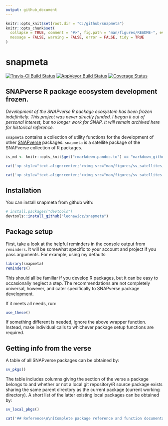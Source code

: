```yaml
---
output: github_document
---
```


<!-- README.md is generated from README.Rmd. Please edit that file -->

```r
knitr::opts_knit$set(root.dir = "C:/github/snapmeta")
knitr::opts_chunk$set(
  collapse = TRUE, comment = "#>", fig.path = "man/figures/README-", eval = TRUE,
  message = FALSE, warning = FALSE, error = FALSE, tidy = TRUE
)
```

# snapmeta

[![Travis-CI Build Status](https://travis-ci.org/leonawicz/snapmeta.svg?branch=master)](https://travis-ci.org/leonawicz/snapmeta)
[![AppVeyor Build Status](https://ci.appveyor.com/api/projects/status/github/leonawicz/snapmeta?branch=master&svg=true)](https://ci.appveyor.com/project/leonawicz/snapmeta)
[![Coverage Status](https://img.shields.io/codecov/c/github/leonawicz/snapmeta/master.svg)](https://codecov.io/github/leonawicz/snapmeta?branch=master)

## SNAPverse R package ecosystem development frozen.

*Development of the SNAPverse R package ecosystem has been frozen indefinitely. This project was never directly funded. I began it out of personal interest, but no longer work for SNAP. It will remain archived here for historical reference.*

`snapmeta` contains a collection of utility functions for the development of other [SNAPverse](https://leonawicz.github.io/snapverse/) packages.
`snapmeta` is a satellite package of the SNAPverse collection of R packages.

```r
is_md <- knitr::opts_knit$get("rmarkdown.pandoc.to") == "markdown_github-ascii_identifiers"
```

```r
cat('<p style="text-align:center;"><img src="man/figures/sv_satellites_dev.png" width=350></p><br>')
```

```r
cat('<p style="text-align:center;"><img src="man/figures/sv_satellites_dev.svg"></p>')
```

## Installation

You can install snapmeta from github with:

```r
# install.packages("devtools")
devtools::install_github("leonawicz/snapmeta")
```

## Package setup

First, take a look at the helpful reminders in the console output from `reminders`.
It will be somewhat specific to your account and project if you pass arguments.
For example, using my defaults:

```r
library(snapmeta)
reminders()
```

This should all be familiar if you develop R packages, but it can be easy to occasionally neglect a step.
The recommendations are not completely universal, however, and cater specifically to SNAPverse package development.

If it meets all needs, run:

```r
use_these()
```

If something different is needed, ignore the above wrapper function.
Instead, make individual calls to whichever package setup functions are required.

## Getting info from the verse

A table of all SNAPverse packages can be obtained by:

```r
sv_pkgs()
```

The table includes columns giving the section of the verse a package belongs to and whether or not a local git repository/R source package
exists sharing the same parent directory as the current package (current working directory).
A short list of the latter existing local packages can be obtained by:

```r
sv_local_pkgs()
```

```r
cat('## Reference\n\n[Complete package reference and function documentation](https://leonawicz.github.io/snapmeta/)')
```
